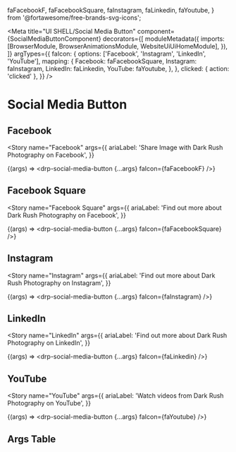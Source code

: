 
  faFacebookF,
  faFacebookSquare,
  faInstagram,
  faLinkedin,
  faYoutube,
} from '@fortawesome/free-brands-svg-icons';


<Meta
  title="UI SHELL/Social Media Button"
  component={SocialMediaButtonComponent}
  decorators={[
    moduleMetadata({
      imports: [BrowserModule, BrowserAnimationsModule, WebsiteUiUiHomeModule],
    }),
  ]}
  argTypes={{
    faIcon: {
      options: ['Facebook', 'Instagram', 'LinkedIn', 'YouTube'],
      mapping: {
        Facebook: faFacebookSquare,
        Instagram: faInstagram,
        LinkedIn: faLinkedin,
        YouTube: faYoutube,
      },
    },
    clicked: { action: 'clicked' },
  }}
/>

# Social Media Button

## Facebook

<Story
  name="Facebook"
  args={{
    ariaLabel: 'Share Image with Dark Rush Photography on Facebook',
  }}
>
  {(args) => <drp-social-media-button {...args} faIcon={faFacebookF} />}
</Story>

## Facebook Square

<Story
  name="Facebook Square"
  args={{
    ariaLabel: 'Find out more about Dark Rush Photography on Facebook',
  }}
>
  {(args) => <drp-social-media-button {...args} faIcon={faFacebookSquare} />}
</Story>

## Instagram

<Story
  name="Instagram"
  args={{
    ariaLabel: 'Find out more about Dark Rush Photography on Instagram',
  }}
>
  {(args) => <drp-social-media-button {...args} faIcon={faInstagram} />}
</Story>

## LinkedIn

<Story
  name="LinkedIn"
  args={{
    ariaLabel: 'Find out more about Dark Rush Photography on LinkedIn',
  }}
>
  {(args) => <drp-social-media-button {...args} faIcon={faLinkedin} />}
</Story>

## YouTube

<Story
  name="YouTube"
  args={{
    ariaLabel: 'Watch videos from Dark Rush Photography on YouTube',
  }}
>
  {(args) => <drp-social-media-button {...args} faIcon={faYoutube} />}
</Story>

## Args Table

<ArgsTable of={SocialMediaButtonComponent} />
